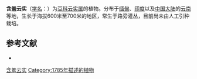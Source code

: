 {{Speciesbox
| name = 含羞云实
| status = 
| status_system = 
| image = Caesalpinia mimosoides.jpg
| genus = Caesalpinia
| species = mimosoides
| authority = Lam.
}}

'''含羞云实'''（[[学名|学名]]：{{lang|la|''Caesalpinia mimosoides''}}）为[[豆科|豆科]][[云实属|云实属]]的植物。分布于[[缅甸|缅甸]]、[[印度|印度]]以及[[中国大陆|中国大陆]]的[[云南|云南]]等地，生长于海拔600米至700米的地区，常生于路旁灌丛，目前尚未由人工引种栽培。

== 参考文献 ==
<div class="references-small">
* {{cite web| url =http://www.bioinfo.cn/db05/KmzwSpecies.php?action=view&id=3072| title =含羞云实| work =《中国高等植物数据库全库》| publisher =中国科学院微生物研究所| author =昆明植物研究所| accessdate =2009-02-23| deadurl =yes| archiveurl =https://web.archive.org/web/20160305012924/http://www.bioinfo.cn/db05/KmzwSpecies.php?action=view&id=3072| archivedate =2016-03-05}}
</div>
{{Taxonbar|from=Q192364}}

[[Category:云实属|含羞云实]]
[[Category:1785年描述的植物|Category:1785年描述的植物]]


{{植物小作品}}